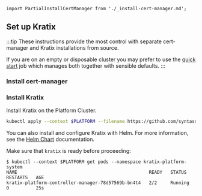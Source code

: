 ```mdx-code-block
import PartialInstallCertManager from './_install-cert-manager.md';
```
## Set up Kratix

:::tip
These instructions provide the most control with separate cert-manager and Kratix installations from source.

If you are on an empty or disposable cluster you may prefer to use the [quick start](../../main/quick-start) job which manages both together with sensible defaults.
:::

### Install cert-manager

<PartialInstallCertManager />

### Install Kratix

Install Kratix on the Platform Cluster.

```bash
kubectl apply --context $PLATFORM --filename https://github.com/syntasso/kratix/releases/latest/download/kratix.yaml
```

You can also install and configure Kratix with Helm. For more information, see
the [Helm Chart](https://github.com/syntasso/helm-charts) documentation.

Make sure that `kratix` is ready before proceeding:

```shell-session
$ kubectl --context $PLATFORM get pods --namespace kratix-platform-system
NAME                                                 READY   STATUS    RESTARTS   AGE
kratix-platform-controller-manager-78d57569b-bn4t4   2/2     Running   0          25s
```
